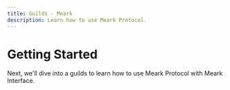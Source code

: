 ```yaml
---
title: Guilds - Meark
description: Learn how to use Meark Protocol.
---
```


# Getting Started

Next, we'll dive into a guilds to learn how to use Meark Protocol with Meark Interface.
